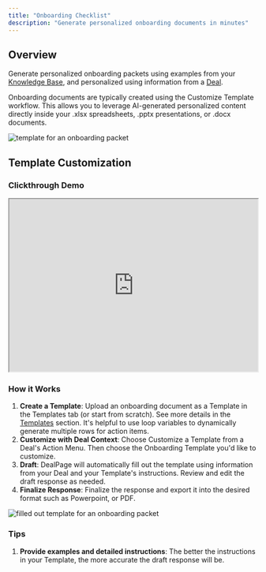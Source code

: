 ```yaml
---
title: "Onboarding Checklist"
description: "Generate personalized onboarding documents in minutes"
---
```

## Overview
Generate personalized onboarding packets using examples from your [Knowledge Base](../usage/knowledge-base), and personalized using information from a [Deal](../usage/deals).

Onboarding documents are typically created using the Customize Template workflow. This allows you to leverage AI-generated personalized content directly inside your .xlsx spreadsheets, .pptx presentations, or .docx documents.

<img src="/images/onboarding-template.png" alt="template for an onboarding packet" />


## Template Customization
### Clickthrough Demo
<iframe src="https://dealpage.storylane.io/demo/b2d38hqumrce" width="100%" height="350" allow="fullscreen"> </iframe>

### How it Works
1. **Create a Template**: Upload an onboarding document as a Template in the Templates tab (or start from scratch). See more details in the [Templates](../usage/templates) section. It's helpful to use loop variables to dynamically generate multiple rows for action items.
2. **Customize with Deal Context**: Choose Customize a Template from a Deal's Action Menu. Then choose the Onboarding Template you'd like to customize. 
3. **Draft**: DealPage will automatically fill out the template using information from your Deal and your Template's instructions. Review and edit the draft response as needed.
4. **Finalize Response**: Finalize the response and export it into the desired format such as Powerpoint, or PDF.

<img src="/images/onboarding-filled.png" alt="filled out template for an onboarding packet" />

### Tips
1. **Provide examples and detailed instructions**: The better the instructions in your Template, the more accurate the draft response will be.